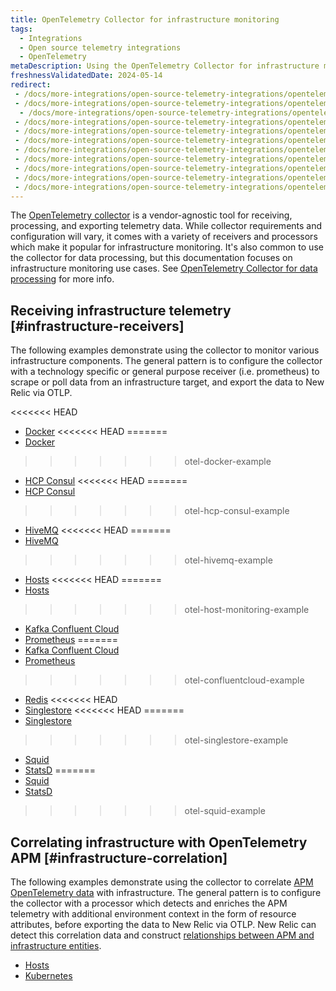 ```yaml
---
title: OpenTelemetry Collector for infrastructure monitoring
tags:
  - Integrations
  - Open source telemetry integrations
  - OpenTelemetry
metaDescription: Using the OpenTelemetry Collector for infrastructure monitoring
freshnessValidatedDate: 2024-05-14
redirect:
 - /docs/more-integrations/open-source-telemetry-integrations/opentelemetry/get-started/collector-infra-monitoring/opentelemetry-collector-infra-kafka-confluentcloud
 - /docs/more-integrations/open-source-telemetry-integrations/opentelemetry/get-started/collector-infra-monitoring/opentelemetry-collector-infra-kafka-confluentcloud-k8s
  - /docs/more-integrations/open-source-telemetry-integrations/opentelemetry/get-started/collector-infra-monitoring/opentelemetry-collector-infra-docker
 - /docs/more-integrations/open-source-telemetry-integrations/opentelemetry/get-started/collector-infra-monitoring/opentelemetry-collector-infra-hcp-consul
 - /docs/more-integrations/open-source-telemetry-integrations/opentelemetry/get-started/collector-infra-monitoring/opentelemetry-collector-infra-hivemq
 - /docs/more-integrations/open-source-telemetry-integrations/opentelemetry/get-started/collector-infra-monitoring/opentelemetry-collector-infra-hosts
 - /docs/more-integrations/open-source-telemetry-integrations/opentelemetry/get-started/collector-infra-monitoring/opentelemetry-collector-infra-prometheus
 - /docs/more-integrations/open-source-telemetry-integrations/opentelemetry/get-started/collector-infra-monitoring/opentelemetry-collector-infra-redis
 - /docs/more-integrations/open-source-telemetry-integrations/opentelemetry/get-started/collector-infra-monitoring/opentelemetry-collector-infra-singlestore
 - /docs/more-integrations/open-source-telemetry-integrations/opentelemetry/get-started/collector-infra-monitoring/opentelemetry-collector-infra-squid
 - /docs/more-integrations/open-source-telemetry-integrations/opentelemetry/get-started/collector-infra-monitoring/opentelemetry-collector-infra-statsd
---
```


The [OpenTelemetry collector](https://opentelemetry.io/docs/collector/) is a vendor-agnostic tool for receiving, processing, and exporting telemetry data. While collector requirements and configuration will vary, it comes with a variety of receivers and processors which make it popular for infrastructure monitoring. It's also common to use the collector for data processing, but this documentation focuses on infrastructure monitoring use cases. See [OpenTelemetry Collector for data processing](/docs/more-integrations/open-source-telemetry-integrations/opentelemetry/get-started/collector-processing/opentelemetry-collector-processing-intro) for more info.

## Receiving infrastructure telemetry [#infrastructure-receivers]

The following examples demonstrate using the collector to monitor various infrastructure components. The general pattern is to configure the collector with a technology specific or general purpose receiver (i.e. prometheus) to scrape or poll data from an infrastructure target, and export the data to New Relic via OTLP.

<<<<<<< HEAD
- [Docker](/docs/more-integrations/open-source-telemetry-integrations/opentelemetry/get-started/collector-infra-monitoring/opentelemetry-collector-infra-docker)
<<<<<<< HEAD
=======
- [Docker](https://github.com/newrelic/newrelic-opentelemetry-examples/tree/main/other-examples/collector/docker)
>>>>>>> otel-docker-example
- [HCP Consul](/docs/more-integrations/open-source-telemetry-integrations/opentelemetry/get-started/collector-infra-monitoring/opentelemetry-collector-infra-hcp-consul)
<<<<<<< HEAD
=======
- [HCP Consul](https://github.com/newrelic/newrelic-opentelemetry-examples/tree/main/other-examples/collector/hcp-consul)
>>>>>>> otel-hcp-consul-example
- [HiveMQ](/docs/more-integrations/open-source-telemetry-integrations/opentelemetry/get-started/collector-infra-monitoring/opentelemetry-collector-infra-hivemq)
<<<<<<< HEAD
=======
- [HiveMQ](https://github.com/newrelic/newrelic-opentelemetry-examples/tree/main/other-examples/collector/hivemq)
>>>>>>> otel-hivemq-example
- [Hosts](/docs/more-integrations/open-source-telemetry-integrations/opentelemetry/get-started/collector-infra-monitoring/opentelemetry-collector-infra-hosts)
<<<<<<< HEAD
=======
- [Hosts](https://github.com/newrelic/newrelic-opentelemetry-examples/tree/main/other-examples/collector/host-monitoring)
>>>>>>> otel-host-monitoring-example
- [Kafka Confluent Cloud](/docs/more-integrations/open-source-telemetry-integrations/opentelemetry/get-started/collector-infra-monitoring/opentelemetry-collector-infra-kafka-confluentcloud)
- [Prometheus](https://github.com/newrelic/newrelic-opentelemetry-examples/tree/main/other-examples/collector/prometheus)
=======
- [Kafka Confluent Cloud](https://github.com/newrelic/newrelic-opentelemetry-examples/tree/main/other-examples/collector/confluentcloud)
- [Prometheus](/docs/more-integrations/open-source-telemetry-integrations/opentelemetry/get-started/collector-infra-monitoring/opentelemetry-collector-infra-prometheus)
>>>>>>> otel-confluentcloud-example
- [Redis](https://github.com/newrelic/newrelic-opentelemetry-examples/tree/main/other-examples/collector/redis)
<<<<<<< HEAD
- [Singlestore](/docs/more-integrations/open-source-telemetry-integrations/opentelemetry/get-started/collector-infra-monitoring/opentelemetry-collector-infra-singlestore)
<<<<<<< HEAD
=======
- [Singlestore](https://github.com/newrelic/newrelic-opentelemetry-examples/tree/main/other-examples/collector/singlestore)
>>>>>>> otel-singlestore-example
- [Squid](/docs/more-integrations/open-source-telemetry-integrations/opentelemetry/get-started/collector-infra-monitoring/opentelemetry-collector-infra-squid)
- [StatsD](https://github.com/newrelic/newrelic-opentelemetry-examples/tree/main/other-examples/collector/statsd)
=======
- [Squid](https://github.com/newrelic/newrelic-opentelemetry-examples/tree/main/other-examples/collector/redis)
- [StatsD](/docs/more-integrations/open-source-telemetry-integrations/opentelemetry/get-started/collector-infra-monitoring/opentelemetry-collector-infra-statsd)
>>>>>>> otel-squid-example

## Correlating infrastructure with OpenTelemetry APM [#infrastructure-correlation]

The following examples demonstrate using the collector to correlate [APM OpenTelemetry data](/docs/more-integrations/open-source-telemetry-integrations/opentelemetry/get-started/apm-monitoring/opentelemetry-apm-intro) with infrastructure. The general pattern is to configure the collector with a processor which detects and enriches the APM telemetry with additional environment context in the form of resource attributes, before exporting the data to New Relic via OTLP. New Relic can detect this correlation data and construct [relationships between APM and infrastructure entities](/docs/more-integrations/open-source-telemetry-integrations/opentelemetry/best-practices/opentelemetry-best-practices-resources).

- [Hosts](https://github.com/newrelic/newrelic-opentelemetry-examples/tree/main/other-examples/collector/host-monitoring)
- [Kubernetes](/docs/more-integrations/open-source-telemetry-integrations/opentelemetry/get-started/collector-infra-monitoring/opentelemetry-collector-infra-k8s)
